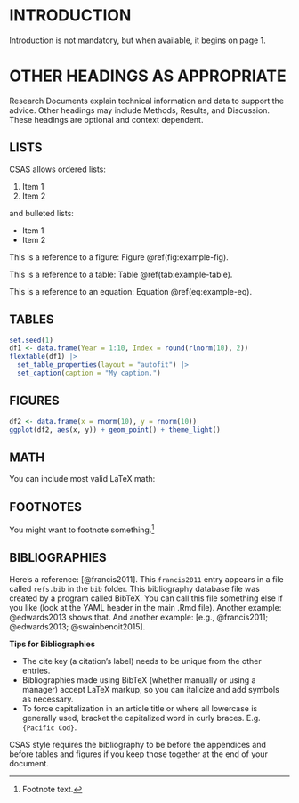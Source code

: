 # INTRODUCTION

Introduction is not mandatory, but when available, it begins on page 1.

# OTHER HEADINGS AS APPROPRIATE

Research Documents explain technical information and data to support the advice. Other headings may include Methods, Results, and Discussion. These headings are optional and context dependent.

## LISTS

CSAS allows ordered lists:

::: {custom-style="List Number"}
1. Item 1
2. Item 2
:::

and bulleted lists:

::: {custom-style="List Bullet"}
- Item 1
- Item 2
:::

This is a reference to a figure: Figure \@ref(fig:example-fig).

This is a reference to a table: Table \@ref(tab:example-table).

This is a reference to an equation: Equation \@ref(eq:example-eq).

## TABLES

```r
set.seed(1)
df1 <- data.frame(Year = 1:10, Index = round(rlnorm(10), 2))
flextable(df1) |> 
  set_table_properties(layout = "autofit") |>
  set_caption(caption = "My caption.")
```

## FIGURES

```r
df2 <- data.frame(x = rnorm(10), y = rnorm(10))
ggplot(df2, aes(x, y)) + geom_point() + theme_light()
```

## MATH {#math}

You can include most valid LaTeX math:

\begin{equation}
  1 + 1 = 2
  (\#eq:example-eq)
\end{equation}

## FOOTNOTES

You might want to footnote something.^[Footnote text.]

## BIBLIOGRAPHIES

Here's a reference: [@francis2011]. This `francis2011` entry appears in a file called `refs.bib` in the `bib` folder. This bibliography database file was created by a program called BibTeX. You can call this file something else if you like (look at the YAML header in the main .Rmd file). Another example: @edwards2013 shows that. And another example: [e.g., @francis2011; @edwards2013; @swainbenoit2015].

**Tips for Bibliographies**

- The cite key (a citation's label) needs to be unique from the other entries.
- Bibliographies made using BibTeX (whether manually or using a manager) accept LaTeX markup, so you can italicize and add symbols as necessary.
- To force capitalization in an article title or where all lowercase is generally used, bracket the capitalized word in curly braces. E.g. `{Pacific Cod}`.

CSAS style requires the bibliography to be before the appendices and before tables and figures if you keep those together at the end of your document.
